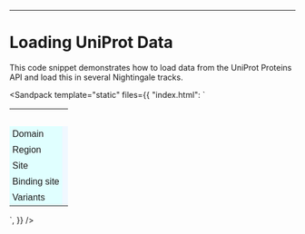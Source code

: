 
<Meta title="Loading UniProt Data" />

---

# Loading UniProt Data

This code snippet demonstrates how to load data from the UniProt Proteins API and load this in several Nightingale tracks.

<Sandpack
  template="static"
  files={{
    "index.html": `<script type="importmap">
  {
    "imports": {
      "@nightingale-elements/": "https://cdn.jsdelivr.net/npm/@nightingale-elements/"
    }
  }
</script>
<style>
  td {
    padding: 5px;
  }
  td:first-child {
    background-color: lightcyan;
    font-family: sans-serif;
  }
  td:nth-child(2) {
    background-color: aliceblue;
  }
  tr:nth-child(-n + 3) > td {
    background-color: transparent;
  }
</style>
<script type="module">
  
  const accession = "P05067";
  
  // Load feature and variation data from Proteins API
  const featuresData = await (
    await fetch("https://www.ebi.ac.uk/proteins/api/features/" + accession)
  ).json();
  const variationData = await (
    await fetch("https://www.ebi.ac.uk/proteins/api/variation/" + accession)
  ).json();
  
  customElements.whenDefined("nightingale-sequence").then(() => {
    const seq = document.querySelector("#sequence");
    seq.data = featuresData.sequence;
  });
  
  customElements.whenDefined("nightingale-colored-sequence").then(() => {
    const coloredSeq = document.querySelector("#colored-sequence");
    coloredSeq.data = featuresData.sequence;
  });
  
  customElements.whenDefined("nightingale-track").then(() => {
    // Nightingale expects start rather than the API's begin
    const features = featuresData.features.map((ft) => ({
      ...ft,
      start: ft.start || ft.begin,
    }));
  
    // Filter the data for each feature type and assign to the relevant track data
    const domain = document.querySelector("#domain");
    domain.data = features.filter(({ type }) => type === "DOMAIN");
  
    const region = document.querySelector("#region");
    region.data = features.filter(({ type }) => type === "REGION");
  
    const site = document.querySelector("#site");
    site.data = features.filter(({ type }) => type === "SITE");
  
    const binding = document.querySelector("#binding");
    binding.data = features.filter(({ type }) => type === "BINDING");
  });
  
  customElements.whenDefined("nightingale-linegraph-track").then(() => {
    // Count the variants by position
    const count = {};
    for (const feature of variationData.features) {
      const position = feature.begin;
      count[position] = count[position] ? count[position] + 1 : 1;
    }
    const max = Math.max(...Object.values(count));
    const values = Object.entries(count).map(([position, value]) => ({
      position: +position,
      value: +value,
    }));
    // Set the variants line graph track data
    const variants = document.querySelector("#variants");
    variants.data = [
      {
        color: "grey",
        values,
        range: [0, max],
      },
    ];
  });
</script>
<nightingale-manager>
  <table>
    <tbody>
      <tr>
        <td></td>
        <td>
          <nightingale-navigation
            id="navigation"
            min-width="800"
            height="40"
            length="770"
            display-start="1"
            display-end="770"
            margin-color="white"
          ></nightingale-navigation>
        </td>
      </tr>
      <tr>
        <td></td>
        <td>
          <nightingale-sequence
            id="sequence"
            min-width="800"
            height="40"
            length="770"
            display-start="1"
            display-end="770"
            margin-color="white"
          ></nightingale-sequence>
        </td>
      </tr>
      <tr>
        <td></td>
        <td>
          <nightingale-colored-sequence
            id="colored-sequence"
            min-width="800"
            height="15"
            length="770"
            display-start="1"
            display-end="770"
            scale="hydrophobicity-scale"
            margin-color="white"
          >
          </nightingale-colored-sequence>
        </td>
      </tr>
      <tr>
        <td>Domain</td>
        <td>
          <nightingale-track
            id="domain"
            min-width="800"
            height="15"
            length="770"
            display-start="1"
            display-end="770"
            margin-color="aliceblue"
          ></nightingale-track>
        </td>
      </tr>
      <tr>
        <td>Region</td>
        <td>
          <nightingale-track
            id="region"
            min-width="800"
            height="15"
            length="770"
            display-start="1"
            display-end="770"
            margin-color="aliceblue"
          ></nightingale-track>
        </td>
      </tr>
      <tr>
        <td>Site</td>
        <td>
          <nightingale-track
            id="site"
            min-width="800"
            height="15"
            length="770"
            display-start="1"
            display-end="770"
            margin-color="aliceblue"
          ></nightingale-track>
        </td>
      </tr>
      <tr>
        <td>Binding site</td>
        <td>
          <nightingale-track
            id="binding"
            min-width="800"
            height="15"
            length="770"
            display-start="1"
            display-end="770"
            margin-color="aliceblue"
          ></nightingale-track>
        </td>
      </tr>
      <tr>
        <td>Variants</td>
        <td>
          <nightingale-linegraph-track
            id="variants"
            min-width="800"
            height="15"
            length="770"
            display-start="1"
            display-end="770"
            margin-color="aliceblue"
          ></nightingale-linegraph-track>
        </td>
      </tr>
    </tbody>
  </table>
</nightingale-manager>`,
  }}
/>